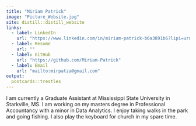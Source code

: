```yaml
---
title: "Miriam Patrick"
image: "Picture_Website.jpg"
site: distill::distill_website
links:
  - label: LinkedIn
    url: "https://www.linkedin.com/in/miriam-patrick-b6a3891b6?lipi=urn%3Ali%3Apage%3Ad_flagship3_profile_view_base_contact_details%3BMxQty1oCSCC2eIyz9evdoA%3D%3D"
  - label: Resume
    url: ""
  - label: GitHub
    url: "https://github.com/Miriam-Patrick"
  - label: Email
    url: "mailto:mirpatza@gmail.com"
output:
  postcards::trestles
---
```

 
I am currently a Graduate Assistant at Mississippi State University in Starkville, MS. I am working on my masters degree in Professional Accountancy with a minor in Data Analytics. I enjoy taking walks in the park and going fishing. I also play the keyboard for church in my spare time.